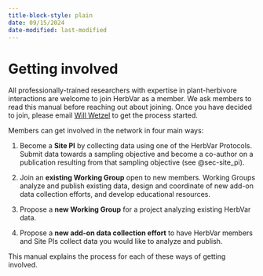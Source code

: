 ```yaml
---
title-block-style: plain
date: 09/15/2024
date-modified: last-modified
---
```


# Getting involved {#sec-getting_involved}

All professionally-trained researchers with expertise in plant-herbivore interactions are welcome to join HerbVar as a member. We ask members to read this manual before reaching out about joining. Once you have decided to join, please email [Will Wetzel](mailto:william.wetzel\@montana.edu){.email} to get the process started.

Members can get involved in the network in four main ways:

1.  Become a **Site PI** by collecting data using one of the HerbVar Protocols. Submit data towards a sampling objective and become a co-author on a publication resulting from that sampling objective (see @sec-site_pi).

2.  Join an **existing Working Group** open to new members. Working Groups analyze and publish existing data, design and coordinate of new add-on data collection efforts, and develop educational resources.

3.  Propose a **new Working Group** for a project analyzing existing HerbVar data.

4.  Propose a **new add-on data collection effort** to have HerbVar members and Site PIs collect data you would like to analyze and publish.

This manual explains the process for each of these ways of getting involved.
